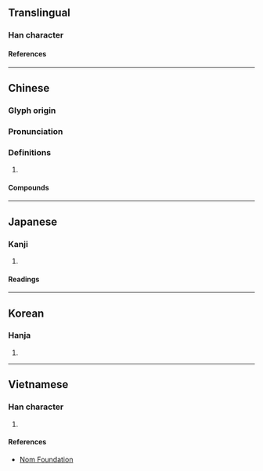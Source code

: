 {{also|嵩}}
{{character info}}
==Translingual==

===Han character===
{{Han char|rn=46|rad=山|as=08|sn=11|four=22938|canj=UDCI|ids=⿱山松}}

====References====
{{Han ref|kx=0315.030|dkj=08209|dj=0615.230|hdz=10777.160|uh=5D27}}

----

==Chinese==
{{zh-forms}}

===Glyph origin===
{{Han etym}}

===Pronunciation===
{{zh-pron
|m=sōng
|c=sung1
|mc=y
|oc=y
|ma=
|cat=
}}

===Definitions===
{{zh-hanzi}}

# {{zh-alt-form|嵩}} <!-- Also used in names of people, to be distinguished from 嵩 -->

====Compounds====
{{zh-der|崧澤文化|崧生嶽降|崧高}}

----

==Japanese==

===Kanji===
{{ja-kanji|grade=|rs=山08}}

# {{rfdef|ja|sort=山08}}

====Readings====
{{ja-readings
|goon= しゅ
|kanon=しゅう
|kanyoon=すう
|kun=そばだ-つ
|nanori=たかし
}}

----

==Korean==

===Hanja===
{{ko-hanja|숭}}

# {{rfdef|ko|sort=山08}}

----

==Vietnamese==

===Han character===
{{vi-readings|rs=山08|reading=[[tung]], [[tuông]]}}

# {{rfdef|vi|sort=山08}}

====References====
* [http://nomfoundation.org/common/nom_details.php?codepoint=5d27 Nom Foundation]
